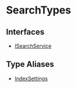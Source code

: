 
# SearchTypes

## Interfaces

- [ISearchService](SearchTypes/interfaces/types.SearchTypes.ISearchService.mdx)

## Type Aliases

- [IndexSettings](SearchTypes/types/types.SearchTypes.IndexSettings.mdx)
